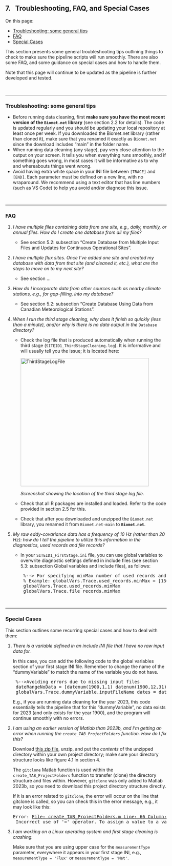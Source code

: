 ## 7. &nbsp; Troubleshooting, FAQ, and Special Cases

<link rel="stylesheet" href="css/style.css">

On this page:

- <a href="#div_id_GeneralTips">Troubleshooting: some general tips</a>
- <a href="#div_id_FAQ">FAQ</a>
- <a href="#div_id_SpecialCases">Special Cases</a>

This section presents some general troubleshooting tips outlining things to check to make sure the pipeline scripts will run smoothly. There are also some FAQ, and some guidance on special cases and how to handle them.

Note that this page will continue to be updated as the pipeline is further developed and tested.

<br>
<div id="div_id_GeneralTips">
<hr>

### Troubleshooting: some general tips

* Before running data cleaning, first **make sure you have the most recent version of the `Biomet.net` library** (see section 2.2 for details). The code is updated regularly and you should be updating your local repository at least once per week. If you downloaded the Biomet.net library (rather than cloned it), make sure that you renamed it exactly as `Biomet.net` since the download includes "main" in the folder name.
* When running data cleaning (any stage), pay very close attention to the output on your screen. It tells you when everything runs smoothly, and if something goes wrong, in most cases it will be informative as to why and whereabouts things went wrong. 
* Avoid having extra white space in your INI file between `[TRACE]` and `[END]`. Each parameter must be defined on a new line, with no wraparound. We recommend using a text editor that has line numbers (such as VS Code) to help you avoid and/or diagnose this issue.

</div>

<br>

<div id="div_id_FAQ">
<hr>

### FAQ

1. *I have multiple files containing data from one site, e.g., daily, monthly, or annual files. How do I create one database from all my files?*

    * See section 5.2: subsection "Create Database from Multiple Input Files and Updates for Continuous Operational Sites".

2. *I have multiple flux sites. Once I've added one site and created my database with data from that site (and cleaned it, etc.), what are the steps to move on to my next site?*

    * See section ...

3. *How do I incorporate data from other sources such as nearby climate stations, e.g., for gap-filling, into my database?*

    * See section 5.2: subsection "Create Database Using Data from Canadian Meteorological Stations".

4. *When I run the third stage cleaning, why does it finish so quickly (less than a minute), and/or why is there is no data output in the* `Database` *directory?*

    * Check the log file that is produced automatically when running the third stage (`SITEID1_ThirdStageCleaning.log`). It is informative and will usually tell you the issue; it is located here:

        <img src="images/directory_trees/DirectoryTree8.jpg" alt="ThirdStageLogFile" width="400"/>

        *Screenshot showing the location of the third stage log file.*

    * Check that all R packages are installed and loaded. Refer to the code provided in section 2.5 for this.

    * Check that after you downloaded and unzipped the `Biomet.net` library, you renamed it from `Biomet.net-main` to **`Biomet.net`**.

5. *My raw eddy-covariance data has a frequency of 10 Hz (rather than 20 Hz): how do I tell the pipeline to utilize this information in the diagnostics, used records and file records?*

    * In your `SITEID1_FirstStage.ini` file, you can use global variables to overwrite diagnostic settings defined in include files (see section 5.3: subsection Global variables and include files), as follows:
    <pre>
    %--> For specifying minMax number of used records and file records depending on frequency, e.g.: 
    % Example: globalVars.Trace.used_records.minMax = [1500*frequency 1800*frequency] %(where frequency is typically 10 or 20 Hz)
    globalVars.Trace.used_records.minMax 					= [15000 18000] 
    globalVars.Trace.file_records.minMax 					= [15000 18000]</pre>

</div>

<br>

<div id="div_id_SpecialCases">
<hr>

### Special Cases

This section outlines some recurring special cases and how to deal with them:

1. *There is a variable defined in an include INI file that I have no raw input data for.* 

    In this case, you can add the following code to the global variables section of your first stage INI file. Remember to change the name of the "dummyVariable" to match the name of the variable you do not have.

    <pre>
    %-->Avoiding errors due to missing input files 
    dateRangeNoData = [datenum(1900,1,1) datenum(1900,12,31)]
    globalVars.Trace.dummyVariable.inputFileName_dates = dateRangeNoData</pre>
    E.g., if you are running data cleaning for the year 2023, this code essentially tells the pipeline that for this "dummyVariable", no data exists for 2023 (and only exists for the year 1900), and the program will continue smoothly with no errors.

2. *I am using an earlier version of Matlab than 2023b, and I'm getting an error when running the `create_TAB_ProjectFolders` function. How do I fix this?*
    
    Download <a href= "directory_setup/My_Micromet_Folder.zip">this zip file</a>, unzip, and put the *contents* of the unzipped directory within your own project directory; make sure your directory structure looks like figure 4.1 in section 4. 

    The `gitclone` Matlab function is used within the `create_TAB_ProjectFolders` function to transfer (clone) the directory structure and files within. However, `gitclone` was only added to Matlab 2023b, so you need to download this project directory structure directly.

    If it is an error related to `gitclone`, the error will occur on the line that gitclone is called, so you can check this in the error message, e.g., it may look like this:
    <pre>Error: <u>File: create_TAB_ProjectFolders.m Line: 66 Column: 32</u>
    Incorrect use of '=' operator. To assign a value to a variable, use '='. To compare values for equality, use '=='.</pre>

    <!--Ideally, you would update your Matlab version if possible, since we may make edits to the directory structure/set-up in the future... Not sure how we are handling this even for those using gitclone?? -->

3. *I am working on a Linux operating system and first stage cleaning is crashing.*

    Make sure that you are using upper case for the `measurementType` parameter, everywhere it appears in your first stage INI, e.g., `measurementType = 'Flux'` or `measurementType = 'Met'`.

</div>
